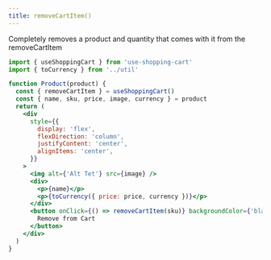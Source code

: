 ```yaml
---
title: removeCartItem()
---
```


Completely removes a product and quantity that comes with it from the removeCartItem

```jsx
import { useShoppingCart } from 'use-shopping-cart'
import { toCurrency } from '../util'

function Product(product) {
  const { removeCartItem } = useShoppingCart()
  const { name, sku, price, image, currency } = product
  return (
    <div
      style={{
        display: 'flex',
        flexDirection: 'column',
        justifyContent: 'center',
        alignItems: 'center',
      }}
    >
      <img alt={'Alt Tet'} src={image} />
      <div>
        <p>{name}</p>
        <p>{toCurrency({ price: price, currency })}</p>
      </div>
      <button onClick={() => removeCartItem(sku)} backgroundColor={'black'}>
        Remove from Cart
      </button>
    </div>
  )
}
```
